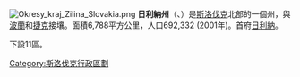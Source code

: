 {{infobox settlement
| name                    = 日利納州
| native_name             = Žilinský kraj
| native_name_lang        = sk
| other_name = {{lang|pl|Kraj żyliński}}
| settlement_type         = [[斯洛伐克行政區劃|州]]
| image_flag              = Zilinsky vlajka.svg
| flag_size               =
| image_shield            = Coat of Arms of Žilina Region.svg
| shield_size             =
| image_map               = Zilinsky kraj in Slovakia.svg
| mapsize                 = 250px
| map_caption             = [[日利納州|日利納州]]在[[斯洛伐克|斯洛伐克]]的位置
| subdivision_type        = 國家
| subdivision_name        = {{SVK}}
| seat_type               = 首府
| seat = [[日利納|日利納]]
| leader_title            = 
| leader_name             = 
| area_footnotes          = <!-- for references: use <ref> tags -->
| area_total_km2          = 6808.58
| elevation_m             =
| elevation_max_m         = 2495
| elevation_min_m         = 301
| population_footnotes    = <!-- for references: use <ref> tags -->
| population_total        = 688851
| population_as_of        = 2011年
| population_density_km2  = auto
| iso_code                = 
| registration_plate      = 
| timezone1               = [[Central_European_Time|CET]]
| utc_offset1             = +1
| timezone1_DST           = [[Central_European_Summer_Time|CEST]]
| utc_offset1_DST         = +2
| blank_name_sec1         = 
| blank_info_sec1         = 
| blank1_name_sec1        =
| blank1_info_sec1        =
| blank2_name_sec1        =
| blank2_info_sec1        = <!-- etc., up to blank7_name_sec1 / blank7_info_sec1 -->
| website                 = {{URL|www.zask.sk}}
}}
[[File:Okresy_kraj_Zilina_Slovakia.png|right]]
'''日利納州'''（{{lang-sk|Žilinský kraj}}、{{lang-pl|Kraj żyliński}}）是[[斯洛伐克|斯洛伐克]]北部的一個州，與[[波蘭|波蘭]]和[[捷克|捷克]]接壤。面積6,788平方公里，人口692,332 (2001年)。首府[[日利納|日利納]]。

下設11區。
{{斯洛伐克區份}}
{{slovakia-geo-stub}}
{{normdaten}}
[[Category:斯洛伐克行政區劃|Category:斯洛伐克行政區劃]]